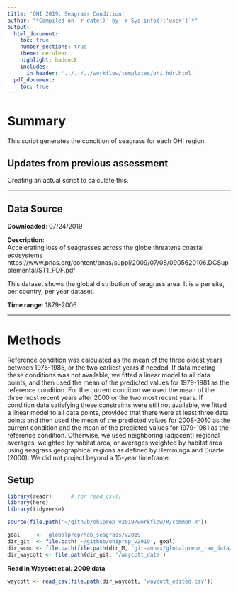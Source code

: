 ```yaml
---
title: 'OHI 2019: Seagrass Condition'
author: "*Compiled on `r date()` by `r Sys.info()['user']`*"
output: 
  html_document:
    toc: true
    number_sections: true
    theme: cerulean
    highlight: haddock
    includes: 
      in_header: '../../../workflow/templates/ohi_hdr.html'
  pdf_document:
    toc: true
---
```


# Summary

This script generates the condition of seagrass for each OHI region. 


## Updates from previous assessment
Creating an actual script to calculate this.

***
## Data Source 

**Downloaded**: 07/24/2019

**Description**:  
Accelerating loss of seagrasses across the globe threatens coastal ecosystems
https://www.pnas.org/content/pnas/suppl/2009/07/08/0905620106.DCSupplemental/ST1_PDF.pdf


This dataset shows the global distribution of seagrass area. It is a per site, per country, per year dataset. 

**Time range**: 1879-2006


***
# Methods
Reference condition was calculated as the mean of the three oldest years between 1975-1985, or the two earliest years if needed. If data meeting these conditions was not available, we fitted a linear model to all data points, and then used the mean of the predicted values for 1979-1981 as the reference condition. For the current condition we used the mean of the three most recent years after 2000 or the two most recent years. If condition data satisfying these constraints were still not available, we fitted a linear model to all data points, provided that there were at least three data points and then used the mean of the predicted values for 2008-2010 as the current condition and the mean of the predicted values for 1979-1981 as the reference condition. Otherwise, we used neighboring (adjacent) regional averages, weighted by habitat area, or averages weighted by habitat area using seagrass geographical regions as defined by Hemminga and Duarte (2000). We did not project beyond a 15-year timeframe. 


## Setup
``` r
library(readr)      # for read_csv()
library(here)
library(tidyverse)

source(file.path('~/github/ohiprep_v2019/workflow/R/common.R'))

goal     <- 'globalprep/hab_seagrass/v2019'
dir_git  <- file.path('~/github/ohiprep_v2019', goal)
dir_wcmc <- file.path(file.path(dir_M, 'git-annex/globalprep/_raw_data/wcmc_seagrass'))
dir_waycott <- file.path(dir_git, '/waycott_data')
```

**Read in Waycott et al. 2009 data**
```r
waycott <- read_csv(file.path(dir_waycott, 'waycott_edited.csv'))
```

